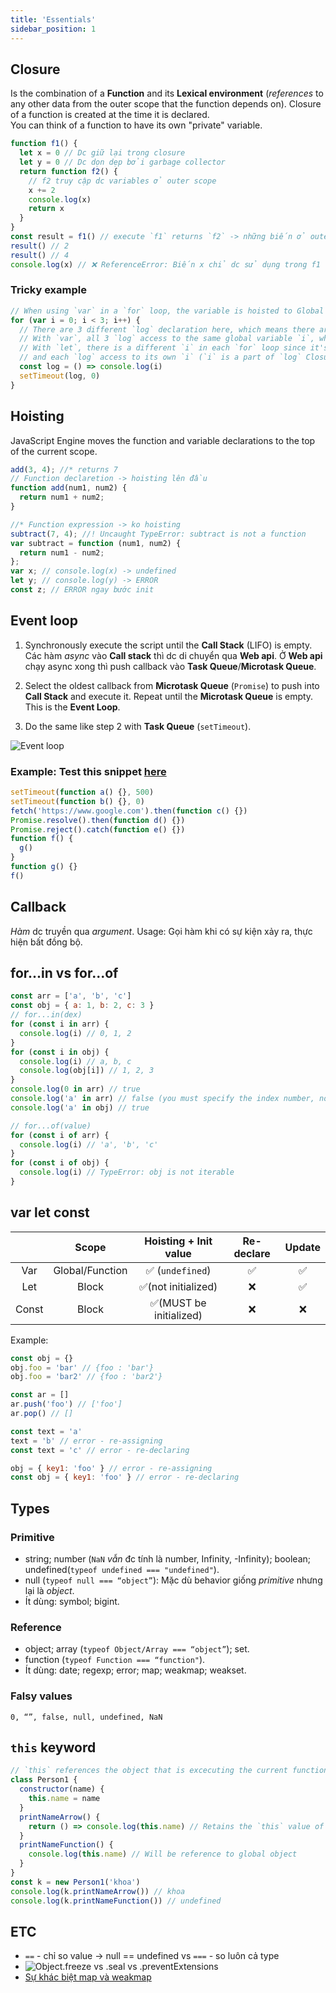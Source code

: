 ```yaml
---
title: 'Essentials'
sidebar_position: 1
---
```


## Closure

Is the combination of a **Function** and its **Lexical environment** (_references_ to any other data from the outer scope that the function depends on). Closure of a function is created at the time it is declared.  
You can think of a function to have its own "private" variable.

```js
function f1() {
  let x = 0 // Dc giữ lại trong closure
  let y = 0 // Dc dọn dẹp bởi garbage collector
  return function f2() {
    // f2 truy cập dc variables ở outer scope
    x += 2
    console.log(x)
    return x
  }
}
const result = f1() // execute `f1` returns `f2` -> những biến ở outer scope của f2 sẽ dc giữ lại.
result() // 2
result() // 4
console.log(x) // ❌ ReferenceError: Biến x chỉ dc sử dụng trong f1
```

### Tricky example

```js
// When using `var` in a `for` loop, the variable is hoisted to Global Scope.
for (var i = 0; i < 3; i++) {
  // There are 3 different `log` declaration here, which means there are 3 different Closures
  // With `var`, all 3 `log` access to the same global variable `i`, which after the loop, is 3.
  // With `let`, there is a different `i` in each `for` loop since it's Block Scope
  // and each `log` access to its own `i` (`i` is a part of `log` Closure).
  const log = () => console.log(i)
  setTimeout(log, 0)
}
```

## Hoisting

JavaScript Engine moves the function and variable declarations to the top of the current scope.

```js
add(3, 4); //* returns 7
// Function declaretion -> hoisting lên đầu
function add(num1, num2) {
  return num1 + num2;
}

//* Function expression -> ko hoisting
subtract(7, 4); //! Uncaught TypeError: subtract is not a function
var subtract = function (num1, num2) {
  return num1 - num2;
};
var x; // console.log(x) -> undefined
let y; // console.log(y) -> ERROR
const z; // ERROR ngay bước init
```

## Event loop

1. Synchronously execute the script until the **Call Stack** (LIFO) is empty. Các hàm _async_ vào **Call stack** thì dc di chuyển qua **Web api**. Ở **Web api** chạy async xong thì push callback vào **Task Queue**/**Microtask Queue**.

2. Select the oldest callback from **Microtask Queue** (`Promise`) to push into **Call Stack** and execute it. Repeat until the **Microtask Queue** is empty. This is the **Event Loop**.

3. Do the same like step 2 with **Task Queue** (`setTimeout`).

![Event loop](https://i.imgur.com/E1AuR7A.png)

### Example: Test this snippet [here](https://www.jsv9000.app/)

```js
setTimeout(function a() {}, 500)
setTimeout(function b() {}, 0)
fetch('https://www.google.com').then(function c() {})
Promise.resolve().then(function d() {})
Promise.reject().catch(function e() {})
function f() {
  g()
}
function g() {}
f()
```

## Callback

_Hàm_ dc truyền qua _argument_.
Usage: Gọi hàm khi có sự kiện xảy ra, thực hiện bất đồng bộ.

## for...in vs for...of

```js
const arr = ['a', 'b', 'c']
const obj = { a: 1, b: 2, c: 3 }
// for...in(dex)
for (const i in arr) {
  console.log(i) // 0, 1, 2
}
for (const i in obj) {
  console.log(i) // a, b, c
  console.log(obj[i]) // 1, 2, 3
}
console.log(0 in arr) // true
console.log('a' in arr) // false (you must specify the index number, not the value at that index)
console.log('a' in obj) // true

// for...of(value)
for (const i of arr) {
  console.log(i) // 'a', 'b', 'c'
}
for (const i of obj) {
  console.log(i) // TypeError: obj is not iterable
}
```

## var let const

|       |      Scope      |  Hoisting + Init value  | Re-declare | Update |
| :---: | :-------------: | :---------------------: | :--------: | :----: |
|  Var  | Global/Function |    ✅ (`undefined`)     |     ✅     |   ✅   |
|  Let  |      Block      |   ✅(not initialized)   |     ❌     |   ✅   |
| Const |      Block      | ✅(MUST be initialized) |     ❌     |   ❌   |

Example:

```js
const obj = {}
obj.foo = 'bar' // {foo : 'bar'}
obj.foo = 'bar2' // {foo : 'bar2'}

const ar = []
ar.push('foo') // ['foo']
ar.pop() // []
```

```js
const text = 'a'
text = 'b' // error - re-assigning
const text = 'c' // error - re-declaring

obj = { key1: 'foo' } // error - re-assigning
const obj = { key1: 'foo' } // error - re-declaring
```

## Types

### Primitive

- string; number (`NaN` _vẫn_ đc tính là number, Infinity, -Infinity); boolean; undefined(`typeof undefined === "undefined"`).
- null (`typeof null === “object”`): Mặc dù behavior giống _primitive_ nhưng lại là _object_.
- Ít dùng: symbol; bigint.

### Reference

- object; array (`typeof Object/Array === “object”`); set.
- function (`typeof Function === “function"`).
- Ít dùng: date; regexp; error; map; weakmap; weakset.

### Falsy values

`0, “”, false, null, undefined, NaN`

## `this` keyword

```js
// `this` references the object that is excecuting the current function
class Person1 {
  constructor(name) {
    this.name = name
  }
  printNameArrow() {
    return () => console.log(this.name) // Retains the `this` value of the function's lexical environment
  }
  printNameFunction() {
    console.log(this.name) // Will be reference to global object
  }
}
const k = new Person1('khoa')
console.log(k.printNameArrow()) // khoa
console.log(k.printNameFunction()) // undefined
```

## ETC

- `==` - chỉ so value &rarr; null == undefined vs `===` - so luôn cả type
- ![Object.freeze vs .seal vs .preventExtensions ](https://imgur.com/SsK9doN.png)
- [Sự khác biệt map và weakmap](https://kieblog.vn/javascript-su-khac-biet-map-va-weakmap/)
